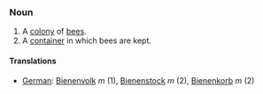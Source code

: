 ===Noun===

# A [[colony]] of [[bee]]s.
# A [[container]] in which bees are kept.

====Translations====
*[[German]]: [[Bienenvolk]] ''m'' (1), [[Bienenstock]] ''m'' (2), [[Bienenkorb]] ''m'' (2)